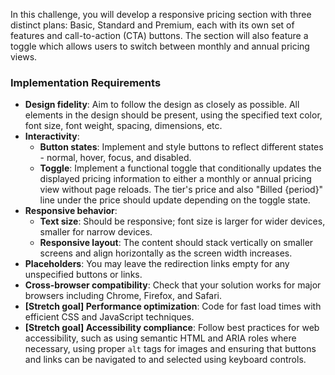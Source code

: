 In this challenge, you will develop a responsive pricing section with three distinct plans: Basic, Standard and Premium, each with its own set of features and call-to-action (CTA) buttons. The section will also feature a toggle which allows users to switch between monthly and annual pricing views.

### Implementation Requirements

- **Design fidelity**: Aim to follow the design as closely as possible. All elements in the design should be present, using the specified text color, font size, font weight, spacing, dimensions, etc.
- **Interactivity**:
  - **Button states**: Implement and style buttons to reflect different states - normal, hover, focus, and disabled.
  - **Toggle**: Implement a functional toggle that conditionally updates the displayed pricing information to either a monthly or annual pricing view without page reloads. The tier's price and also "Billed {period}" line under the price should update depending on the toggle state.
- **Responsive behavior**:
  - **Text size**: Should be responsive; font size is larger for wider devices, smaller for narrow devices.
  - **Responsive layout**: The content should stack vertically on smaller screens and align horizontally as the screen width increases.
- **Placeholders**: You may leave the redirection links empty for any unspecified buttons or links.
- **Cross-browser compatibility**: Check that your solution works for major browsers including Chrome, Firefox, and Safari.
- **[Stretch goal] Performance optimization**: Code for fast load times with efficient CSS and JavaScript techniques.
- **[Stretch goal] Accessibility compliance**: Follow best practices for web accessibility, such as using semantic HTML and ARIA roles where necessary, using proper `alt` tags for images and ensuring that buttons and links can be navigated to and selected using keyboard controls.
